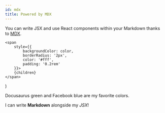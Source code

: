 ```yaml
---
id: mdx
title: Powered by MDX
---
```


You can write JSX and use React components within your Markdown thanks to [MDX](https://mdxjs.com/).

    <span
        style={{
            backgroundColor: color,
            borderRadius: '2px',
            color: '#fff',
            padding: '0.2rem'
        }}>
        {children}
    </span>
)

<Highlight color="#25c2a0">Docusaurus green</Highlight> and <Highlight color="#1877F2">
    Facebook blue
</Highlight> are my favorite colors.

I can write **Markdown** alongside my _JSX_!
